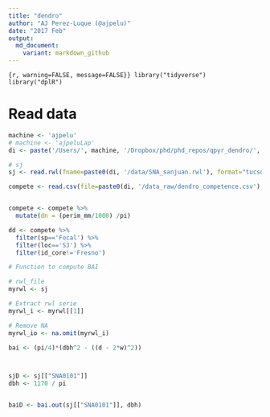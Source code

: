 ```yaml
---
title: "dendro"
author: "AJ Perez-Luque (@ajpelu)"
date: "2017 Feb"
output:  
  md_document:
    variant: markdown_github
---
```


```{r, warning=FALSE, message=FALSE}}
library("tidyverse")
library("dplR")
```


# Read data 
```r
machine <- 'ajpelu'
# machine <- 'ajpeluLap'
di <- paste('/Users/', machine, '/Dropbox/phd/phd_repos/qpyr_dendro/', sep='')

# sj 
sj <- read.rwl(fname=paste0(di, '/data/SNA_sanjuan.rwl'), format="tucson")
```

```r
compete <- read.csv(file=paste0(di, '/data_raw/dendro_competence.csv'), header=TRUE, sep=',')


compete <- compete %>% 
  mutate(dn = (perim_mm/1000) /pi) 

dd <- compete %>% 
  filter(sp=='Focal') %>% 
  filter(loc=='SJ') %>% 
  filter(id_core!='Fresno')
```


```r

# Function to compute BAI 

# rwl_file
myrwl <- sj

# Extract rwl serie 
myrwl_i <- myrwl[[1]]

# Remove NA 
myrwl_io <- na.omit(myrwl_i)

bai <- (pi/4)*(dbh^2 - ((d - 2*w)^2)) 



sjD <- sj[["SNA0101"]]
dbh <- 1170 / pi 


baiD <- bai.out(sj[["SNA0101"]], dbh)

```


